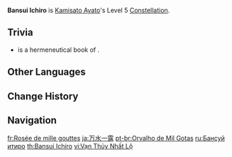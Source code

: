 {{Constellation Infobox
|image       = Constellation Bansui Ichiro.png
|description = Increases the Level of [[Kamisato Art: Suiyuu]] by 3.<br>Maximum upgrade level is 15.
|level       = 5
|character   = Kamisato Ayato
|utility1    = Talent Level Increase
|utility2    = Elemental Burst Level Increase
}}
'''Bansui Ichiro''' is [[Kamisato Ayato]]'s Level 5 [[Constellation]].

==Trivia==
*{{Lang|''Bansui Ichiro''|ja=万水一露}} is a hermeneutical book of {{W|The Tale of Genji|''The Tale of Genji''}}.

==Other Languages==
{{Other Languages
|en      = Bansui Ichiro
|zhs     = 万水一露
|zhs_rm  = Wànshuǐ Yīlù
|zht     = 萬水一露
|zht_rm  = Wànshuǐ Yīlù
|zh_tl   = Dew of Ten Thousand Drops
|ja      = 万水一露
|ja_rm   = Bansui Ichiro
|ja_tl   = Dew of Ten Thousand Drops
|ko      = 만수일로
|ko_tl   = {{W|The Tale of Genji|Bansui Ichiro}}
|es      = Rocío pluvial
|es_tl   = Rain Dew
|fr      = Rosée de mille gouttes
|fr_tl   = Dew of a Thousand Drops
|ru      = Бансуй итиро
|th      = Bansui Ichiro
|vi      = {{tt|Vạn Thủy Nhất Lộ|万水一露}}
|vi_tl   = Dew of Ten Thousand Drops{{Sino|vi|ja}}
|de      = Bansui Ichiro
|id      = Bansui Ichiro
|pt      = Orvalho de Mil Gotas
|pt_tl   = 
|tr      = Bansui Ichiro
|it      = Bansui Ichiro
}}

==Change History==
{{Change History|2.6}}

==Navigation==
{{Talent Navbox|Kamisato Ayato}}

[[fr:Rosée de mille gouttes]]
[[ja:万水一露]]
[[pt-br:Orvalho de Mil Gotas]]
[[ru:Бансуй итиро]]
[[th:Bansui Ichiro]]
[[vi:Vạn Thủy Nhất Lộ]]